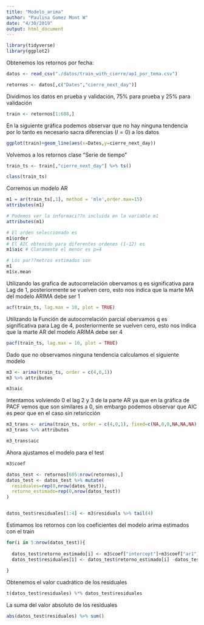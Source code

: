 ```yaml
---
title: "Modelo_arima"
author: "Paulina Gomez Mont W"
date: "4/30/2019"
output: html_document
---
```

```r
library(tidyverse)
library(ggplot2)
```

Obtenemos los retornos por fecha:
```r
datos <- read_csv("./datos/train_with_cierre/ap1_por_tema.csv")

retornos <- datos[,c("Dates","cierre_next_day")] 
```


Dividimos los datos en prueba y validación, 75% para prueba y 25% para validación
```r
train <- retornos[1:608,]


```
En la siguiente gráfica podemos observar que no hay ninguna tendencia por lo tanto es necesario sacra diferencias ($I=0$) a los datos
```r
ggplot(train)+geom_line(aes(x=Dates,y=cierre_next_day))

```
Volvemos a los retornos clase "Serie de tiempo"
```r
train_ts <- train[,"cierre_next_day"] %>% ts()

class(train_ts)
```
Corremos un modelo AR
```r
m1 = ar(train_ts[,1], method = 'mle',order.max=15)
attributes(m1)
```

```r
# Podemos ver la informaci??n incluida en la variable m1
attributes(m1)

# El orden seleccionado es
m1$order
# El AIC obtenido para diferentes ordenes (1-12) es
m1$aic # Claramente el menor es p=4

# Los par??metros estimados son
m1
m1$x.mean
```


Utilizando las grafica de autocorrelación obervamos q es significativa para Lag de 1, posteriormente se vuelven cero, esto nos indica que la marte MA del modelo ARIMA debe ser 1
```r
acf(train_ts, lag.max = 10, plot = TRUE)

```
Utilizando la Función de autocorrelación parcial obervamos q es significativa para Lag de 4, posteriormente se vuelven cero, esto nos indica que la marte AR del modelo ARIMA debe ser 4
```r
pacf(train_ts, lag.max = 10, plot = TRUE)

```

Dado que no observamos ninguna tendencia calculamos el siguiente modelo
```r
m3 <- arima(train_ts, order = c(4,0,1))
m3 %>% attributes
```

```r
m3$aic
```
Intentamos volviendo 0 el lag 2 y 3 de la parte AR ya que en la gráfica de PACF vemos que son similares a 0, sin embargo podemos observar que AIC es peor que en el caso sin retsricción
```r
m3_trans <- arima(train_ts, order = c(4,0,1), fixed=c(NA,0,0,NA,NA,NA))
m3_trans %>% attributes
```

```r
m3_trans$aic

```
Ahora ajustamos el modelo para el test
```r


m3$coef


```

```r
datos_test <- retornos[605:nrow(retornos),]
datos_test <- datos_test %>% mutate(
  residuales=rep(0,nrow(datos_test)),
  retorno_estimado=rep(0,nrow(datos_test))
)


datos_test$residuales[1:4] <- m3$residuals %>% tail(4)


```
Estimamos los retornos con los coeficientes del modelo arima estimados con el train
```r
for(i in 5:nrow(datos_test)){
  
  datos_test$retorno_estimado[i] <- m3$coef["intercept"]+m3$coef["ar1"]*datos_test$cierre_next_day[i-1]+m3$coef["ar2"]*datos_test$cierre_next_day[i-2]+m3$coef["ar3"]*datos_test$cierre_next_day[i-3]+m3$coef["ar4"]*datos_test$cierre_next_day[i-4]+m3$coef["ma1"]*datos_test$residuales[i-1]
  datos_test$residuales[i] <- datos_test$retorno_estimado[i] -datos_test$cierre_next_day[i]
  
}

```
Obtenemos el valor cuadrático de los residuales
```r
t(datos_test$residuales) %*% datos_test$residuales

```
La suma del valor absoluto de los residuales
```r

abs(datos_test$residuales) %>% sum()
```
